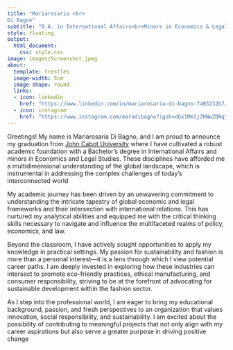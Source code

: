 ```yaml
---
title: "Mariarosaria <br>
Di Bagno"
subtitle: "B.A. in International Affairs<br>Minors in Economics & Legal Studies"
style: floating
output: 
  html_document:
    css: style.css
image: images/Screenshot.jpeg
about:
  template: trestles
  image-width: 5cm
  image-shape: round
  links:
  - icon: linkedin
    href: "https://www.linkedin.com/in/mariarosaria-di-bagno-7a03232b7/"
  - icon: instagram
    href: "https://www.instagram.com/maradibagno?igsh=dGx1Mm1jZHNwZDNq"
---
```



Greetings! My name is Mariarosaria Di Bagno, and I am proud to announce my graduation from [John Cabot University](https://www.johncabot.edu) where I have cultivated a robust academic foundation with a Bachelor's degree in International Affairs and minors in Economics and Legal Studies. These disciplines have afforded me a multidimensional understanding of the global landscape, which is instrumental in addressing the complex challenges of today's interconnected world

My academic journey has been driven by an unwavering commitment to understanding the intricate tapestry of global economic and legal frameworks and their intersection with international relations. This has nurtured my analytical abilities and equipped me with the critical thinking skills necessary to navigate and influence the multifaceted realms of policy, economics, and law.

Beyond the classroom, I have actively sought opportunities to apply my knowledge in practical settings. My passion for sustainability and fashion is more than a personal interest—it is a lens through which I view potential career paths. I am deeply invested in exploring how these industries can intersect to promote eco-friendly practices, ethical manufacturing, and consumer responsibility, striving to be at the forefront of advocating for sustainable development within the fashion sector.

As I step into the professional world, I am eager to bring my educational background, passion, and fresh perspectives to an organization that values innovation, social responsibility, and sustainability. I am excited about the possibility of contributing to meaningful projects that not only align with my career aspirations but also serve a greater purpose in driving positive change

